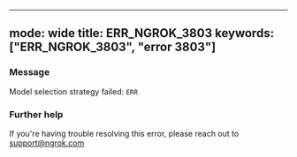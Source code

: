
---
mode: wide
title: ERR_NGROK_3803
keywords: ["ERR_NGROK_3803", "error 3803"]
---


### Message
Model selection strategy failed: `ERR`

<ErrorDetails />



### Further help
If you're having trouble resolving this error, please reach out to [support@ngrok.com](mailto:support@ngrok.com?subject=Help%20with%20ERR_NGROK_3803)

